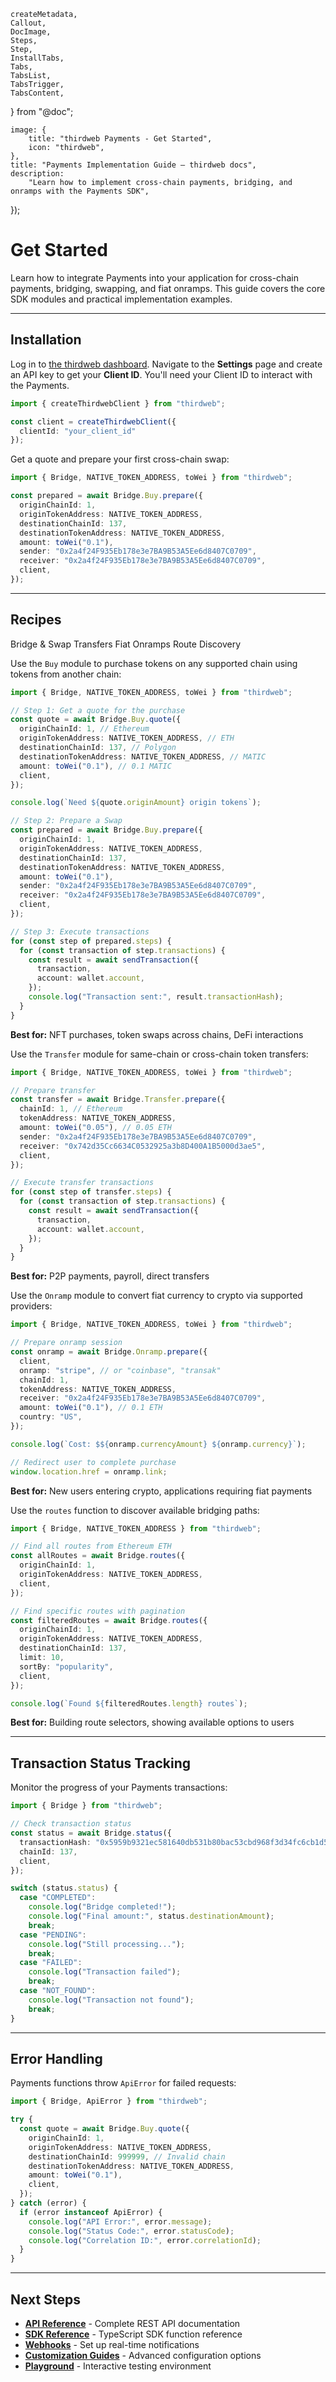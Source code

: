 	createMetadata,
	Callout,
	DocImage,
	Steps,
	Step,
	InstallTabs,
	Tabs,
	TabsList,
	TabsTrigger,
	TabsContent,
} from "@doc";

	image: {
		title: "thirdweb Payments - Get Started",
		icon: "thirdweb",
	},
	title: "Payments Implementation Guide — thirdweb docs",
	description:
		"Learn how to implement cross-chain payments, bridging, and onramps with the Payments SDK",
});

# Get Started

Learn how to integrate Payments into your application for cross-chain payments, bridging, swapping, and fiat onramps. This guide covers the core SDK modules and practical implementation examples.

---

## Installation

<Steps>
<Step title="Install the SDK">
<InstallTabs
	npm="npm i thirdweb"
	yarn="yarn add thirdweb"
	pnpm="pnpm i thirdweb"
/>
</Step>
<Step title="Get Your Client ID">

Log in to [the thirdweb dashboard](https://thirdweb.com/team). Navigate to the **Settings** page and create an API key to get your **Client ID**. You'll need your Client ID to interact with the Payments.

</Step>
<Step title="Initialize the Client">

```typescript
import { createThirdwebClient } from "thirdweb";

const client = createThirdwebClient({ 
  clientId: "your_client_id" 
});
```

</Step>
<Step title="Prepare a Swap">

Get a quote and prepare your first cross-chain swap:

```typescript
import { Bridge, NATIVE_TOKEN_ADDRESS, toWei } from "thirdweb";

const prepared = await Bridge.Buy.prepare({
  originChainId: 1,
  originTokenAddress: NATIVE_TOKEN_ADDRESS,
  destinationChainId: 137,
  destinationTokenAddress: NATIVE_TOKEN_ADDRESS,
  amount: toWei("0.1"),
  sender: "0x2a4f24F935Eb178e3e7BA9B53A5Ee6d8407C0709",
  receiver: "0x2a4f24F935Eb178e3e7BA9B53A5Ee6d8407C0709",
  client,
});
```

</Step>
</Steps>

---

## Recipes

<Tabs defaultValue="buy">
<TabsList className="grid w-full grid-cols-4">
<TabsTrigger value="buy">Bridge & Swap</TabsTrigger>
<TabsTrigger value="transfer">Transfers</TabsTrigger>
<TabsTrigger value="onramp">Fiat Onramps</TabsTrigger>
<TabsTrigger value="routes">Route Discovery</TabsTrigger>
</TabsList>

<TabsContent value="buy">

Use the `Buy` module to purchase tokens on any supported chain using tokens from another chain:

```typescript
import { Bridge, NATIVE_TOKEN_ADDRESS, toWei } from "thirdweb";

// Step 1: Get a quote for the purchase
const quote = await Bridge.Buy.quote({
  originChainId: 1, // Ethereum
  originTokenAddress: NATIVE_TOKEN_ADDRESS, // ETH
  destinationChainId: 137, // Polygon
  destinationTokenAddress: NATIVE_TOKEN_ADDRESS, // MATIC
  amount: toWei("0.1"), // 0.1 MATIC
  client,
});

console.log(`Need ${quote.originAmount} origin tokens`);

// Step 2: Prepare a Swap
const prepared = await Bridge.Buy.prepare({
  originChainId: 1,
  originTokenAddress: NATIVE_TOKEN_ADDRESS,
  destinationChainId: 137,
  destinationTokenAddress: NATIVE_TOKEN_ADDRESS,
  amount: toWei("0.1"),
  sender: "0x2a4f24F935Eb178e3e7BA9B53A5Ee6d8407C0709",
  receiver: "0x2a4f24F935Eb178e3e7BA9B53A5Ee6d8407C0709",
  client,
});

// Step 3: Execute transactions
for (const step of prepared.steps) {
  for (const transaction of step.transactions) {
    const result = await sendTransaction({
      transaction,
      account: wallet.account,
    });
    console.log("Transaction sent:", result.transactionHash);
  }
}
```

**Best for:** NFT purchases, token swaps across chains, DeFi interactions

</TabsContent>

<TabsContent value="transfer">

Use the `Transfer` module for same-chain or cross-chain token transfers:

```typescript
import { Bridge, NATIVE_TOKEN_ADDRESS, toWei } from "thirdweb";

// Prepare transfer
const transfer = await Bridge.Transfer.prepare({
  chainId: 1, // Ethereum
  tokenAddress: NATIVE_TOKEN_ADDRESS,
  amount: toWei("0.05"), // 0.05 ETH
  sender: "0x2a4f24F935Eb178e3e7BA9B53A5Ee6d8407C0709",
  receiver: "0x742d35Cc6634C0532925a3b8D400A1B5000d3ae5",
  client,
});

// Execute transfer transactions
for (const step of transfer.steps) {
  for (const transaction of step.transactions) {
    const result = await sendTransaction({
      transaction,
      account: wallet.account,
    });
  }
}
```

**Best for:** P2P payments, payroll, direct transfers

</TabsContent>

<TabsContent value="onramp">

Use the `Onramp` module to convert fiat currency to crypto via supported providers:

```typescript
import { Bridge, NATIVE_TOKEN_ADDRESS, toWei } from "thirdweb";

// Prepare onramp session
const onramp = await Bridge.Onramp.prepare({
  client,
  onramp: "stripe", // or "coinbase", "transak"
  chainId: 1,
  tokenAddress: NATIVE_TOKEN_ADDRESS,
  receiver: "0x2a4f24F935Eb178e3e7BA9B53A5Ee6d8407C0709",
  amount: toWei("0.1"), // 0.1 ETH
  country: "US",
});

console.log(`Cost: $${onramp.currencyAmount} ${onramp.currency}`);

// Redirect user to complete purchase
window.location.href = onramp.link;
```

**Best for:** New users entering crypto, applications requiring fiat payments

</TabsContent>

<TabsContent value="routes">

Use the `routes` function to discover available bridging paths:

```typescript
import { Bridge, NATIVE_TOKEN_ADDRESS } from "thirdweb";

// Find all routes from Ethereum ETH
const allRoutes = await Bridge.routes({
  originChainId: 1,
  originTokenAddress: NATIVE_TOKEN_ADDRESS,
  client,
});

// Find specific routes with pagination
const filteredRoutes = await Bridge.routes({
  originChainId: 1,
  originTokenAddress: NATIVE_TOKEN_ADDRESS,
  destinationChainId: 137,
  limit: 10,
  sortBy: "popularity",
  client,
});

console.log(`Found ${filteredRoutes.length} routes`);
```

**Best for:** Building route selectors, showing available options to users

</TabsContent>

</Tabs>

---

## Transaction Status Tracking

Monitor the progress of your Payments transactions:

```typescript
import { Bridge } from "thirdweb";

// Check transaction status
const status = await Bridge.status({
  transactionHash: "0x5959b9321ec581640db531b80bac53cbd968f3d34fc6cb1d5f4ea75f26df2ad7",
  chainId: 137,
  client,
});

switch (status.status) {
  case "COMPLETED":
    console.log("Bridge completed!");
    console.log("Final amount:", status.destinationAmount);
    break;
  case "PENDING":
    console.log("Still processing...");
    break;
  case "FAILED":
    console.log("Transaction failed");
    break;
  case "NOT_FOUND":
    console.log("Transaction not found");
    break;
}
```

---

## Error Handling

Payments functions throw `ApiError` for failed requests:

```typescript
import { Bridge, ApiError } from "thirdweb";

try {
  const quote = await Bridge.Buy.quote({
    originChainId: 1,
    originTokenAddress: NATIVE_TOKEN_ADDRESS,
    destinationChainId: 999999, // Invalid chain
    destinationTokenAddress: NATIVE_TOKEN_ADDRESS,
    amount: toWei("0.1"),
    client,
  });
} catch (error) {
  if (error instanceof ApiError) {
    console.log("API Error:", error.message);
    console.log("Status Code:", error.statusCode);
    console.log("Correlation ID:", error.correlationId);
  }
}
```

---

## Next Steps

- **[API Reference](https://bridge.thirdweb.com/reference)** - Complete REST API documentation
- **[SDK Reference](/typescript/v5/buy/quote)** - TypeScript SDK function reference  
- **[Webhooks](/pay/webhooks)** - Set up real-time notifications
- **[Customization Guides](/pay/customization)** - Advanced configuration options
- **[Playground](https://playground.thirdweb.com/connect/pay)** - Interactive testing environment
